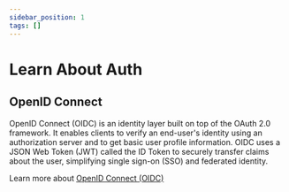 ```yaml
---
sidebar_position: 1
tags: []
---
```


# Learn About Auth

## OpenID Connect

OpenID Connect (OIDC) is an identity layer built on top of the OAuth 2.0 framework. It enables clients to verify an end-user's identity using an authorization server and to get basic user profile information. OIDC uses a JSON Web Token (JWT) called the ID Token to securely transfer claims about the user, simplifying single sign-on (SSO) and federated identity.

Learn more about [OpenID Connect (OIDC)](oidc)
